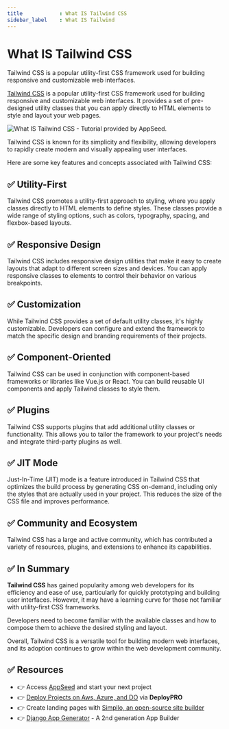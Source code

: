 ```yaml
---
title            : What IS Tailwind CSS 
sidebar_label    : What IS Tailwind
---
```


# What IS Tailwind CSS

<SubHeading>Tailwind CSS is a popular utility-first CSS framework used for building responsive and customizable web interfaces.</SubHeading>

[Tailwind CSS](https://tailwindcss.com/) is a popular utility-first CSS framework used for building responsive and customizable web interfaces. 
It provides a set of pre-designed utility classes that you can apply directly to HTML elements to style and layout your web pages. 

![What IS Tailwind CSS - Tutorial provided by AppSeed.](https://github-production-user-asset-6210df.s3.amazonaws.com/51070104/269556078-dc0469ef-47dc-4e82-bf25-cdab6963a0e7.jpg) 

Tailwind CSS is known for its simplicity and flexibility, allowing developers to rapidly create modern and visually appealing user interfaces.

Here are some key features and concepts associated with Tailwind CSS:

## ✅ **Utility-First** 

Tailwind CSS promotes a utility-first approach to styling, where you apply classes directly to HTML elements to define styles. 
These classes provide a wide range of styling options, such as colors, typography, spacing, and flexbox-based layouts.

## ✅ **Responsive Design** 

Tailwind CSS includes responsive design utilities that make it easy to create layouts that adapt to different screen sizes and devices. 
You can apply responsive classes to elements to control their behavior on various breakpoints.

## ✅ **Customization** 

While Tailwind CSS provides a set of default utility classes, it's highly customizable.
Developers can configure and extend the framework to match the specific design and branding requirements of their projects.

## ✅ **Component-Oriented** 

Tailwind CSS can be used in conjunction with component-based frameworks or libraries like Vue.js or React. You can build reusable UI components and apply Tailwind classes to style them.

## ✅ **Plugins** 

Tailwind CSS supports plugins that add additional utility classes or functionality. This allows you to tailor the framework to your project's needs and integrate third-party plugins as well.

## ✅ **JIT Mode** 

Just-In-Time (JIT) mode is a feature introduced in Tailwind CSS that optimizes the build process by generating CSS on-demand, including only the styles that are actually used in your project. 
This reduces the size of the CSS file and improves performance.

## ✅ **Community and Ecosystem** 

Tailwind CSS has a large and active community, which has contributed a variety of resources, plugins, and extensions to enhance its capabilities.

## ✅ In Summary

**Tailwind CSS** has gained popularity among web developers for its efficiency and ease of use, particularly for quickly prototyping and building user interfaces. 
However, it may have a learning curve for those not familiar with utility-first CSS frameworks. 

Developers need to become familiar with the available classes and how to compose them to achieve the desired styling and layout.

Overall, Tailwind CSS is a versatile tool for building modern web interfaces, and its adoption continues to grow within the web development community.

## ✅ Resources 

- 👉 Access [AppSeed](https://appseed.us/) and start your next project
- 👉 [Deploy Projects on Aws, Azure, and DO](https://www.docs.deploypro.dev/) via **DeployPRO**
- 👉 Create landing pages with [Simpllo, an open-source site builder](https://www.simpllo.com/)
- 👉 [Django App Generator](https://app-generator.dev/django/) - A 2nd generation App Builder
